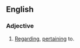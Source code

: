 ==English==
===Adjective===
{{en-adj|pos=[[with]] [[respect]] [[to]]}}
# [[regarding#Adjective|Regarding]], [[pertaining]] to.